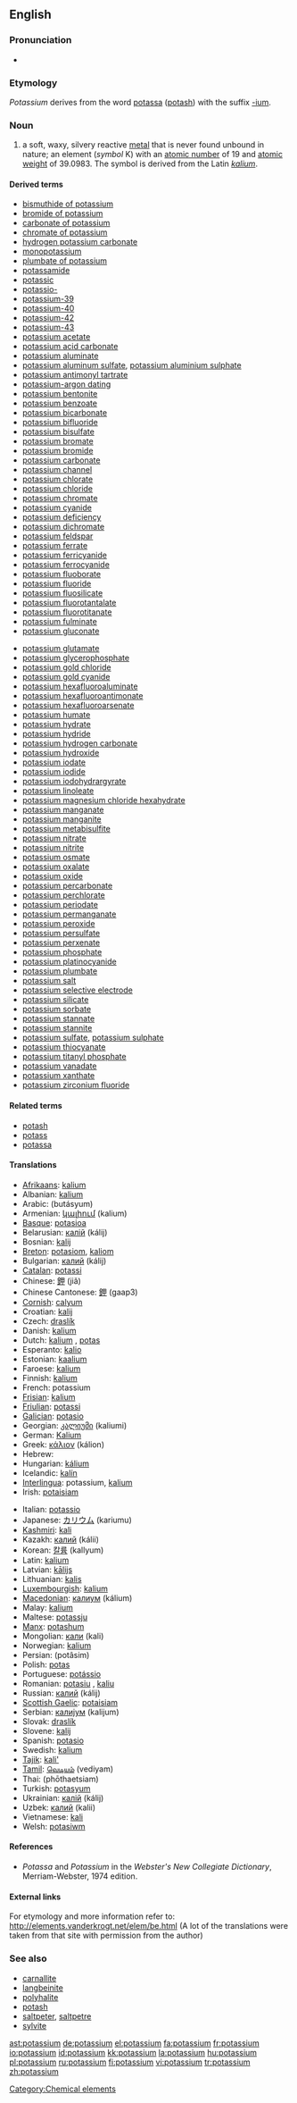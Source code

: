 ==English==

{{elements|K|argon|Ar|calcium|Ca}}

===Pronunciation===
* {{audio|en-us-potassium.ogg|Audio (US)}}

===Etymology===
''Potassium'' derives from the word [[potassa]] ([[potash]]) with the suffix [[-ium]].

===Noun===
{{en-noun|-}}
{{wikipedia}}

# a soft, waxy, silvery reactive [[metal]] that is never found unbound in nature; an element (''symbol'' K) with an [[atomic number]] of 19 and [[atomic weight]] of 39.0983. The symbol is derived from the Latin ''[[kalium]]''.

====Derived terms====
{{top2}}
* [[bismuthide of potassium]]
* [[bromide of potassium]]
* [[carbonate of potassium]]
* [[chromate of potassium]]
* [[hydrogen potassium carbonate]]
* [[monopotassium]]
* [[plumbate of potassium]]
* [[potassamide]]
* [[potassic]]
* [[potassio-]]
* [[potassium-39]]
* [[potassium-40]]
* [[potassium-42]]
* [[potassium-43]]
* [[potassium acetate]]
* [[potassium acid carbonate]]
* [[potassium aluminate]]
* [[potassium aluminum sulfate]], [[potassium aluminium sulphate]]
* [[potassium antimonyl tartrate]]
* [[potassium-argon dating]]
* [[potassium bentonite]]
* [[potassium benzoate]]
* [[potassium bicarbonate]]
* [[potassium bifluoride]]
* [[potassium bisulfate]]
* [[potassium bromate]]
* [[potassium bromide]]
* [[potassium carbonate]]
* [[potassium channel]]
* [[potassium chlorate]]
* [[potassium chloride]]
* [[potassium chromate]]
* [[potassium cyanide]]
* [[potassium deficiency]]
* [[potassium dichromate]]
* [[potassium feldspar]]
* [[potassium ferrate]]
* [[potassium ferricyanide]]
* [[potassium ferrocyanide]]
* [[potassium fluoborate]]
* [[potassium fluoride]]
* [[potassium fluosilicate]]
* [[potassium fluorotantalate]]
* [[potassium fluorotitanate]]
* [[potassium fulminate]]
* [[potassium gluconate]]
{{mid2}}
* [[potassium glutamate]]
* [[potassium glycerophosphate]]
* [[potassium gold chloride]]
* [[potassium gold cyanide]]
* [[potassium hexafluoroaluminate]]
* [[potassium hexafluoroantimonate]]
* [[potassium hexafluoroarsenate]]
* [[potassium humate]]
* [[potassium hydrate]]
* [[potassium hydride]]
* [[potassium hydrogen carbonate]]
* [[potassium hydroxide]]
* [[potassium iodate]]
* [[potassium iodide]]
* [[potassium iodohydrargyrate]]
* [[potassium linoleate]]
* [[potassium magnesium chloride hexahydrate]]
* [[potassium manganate]]
* [[potassium manganite]]
* [[potassium metabisulfite]]
* [[potassium nitrate]]
* [[potassium nitrite]]
* [[potassium osmate]]
* [[potassium oxalate]]
* [[potassium oxide]]
* [[potassium percarbonate]]
* [[potassium perchlorate]]
* [[potassium periodate]]
* [[potassium permanganate]]
* [[potassium peroxide]]
* [[potassium persulfate]]
* [[potassium perxenate]]
* [[potassium phosphate]]
* [[potassium platinocyanide]]
* [[potassium plumbate]]
* [[potassium salt]]
* [[potassium selective electrode]]
* [[potassium silicate]]
* [[potassium sorbate]]
* [[potassium stannate]]
* [[potassium stannite]]
* [[potassium sulfate]], [[potassium sulphate]]
* [[potassium thiocyanate]]
* [[potassium titanyl phosphate]]
* [[potassium vanadate]]
* [[potassium xanthate]]
* [[potassium zirconium fluoride]]
{{bottom}}

====Related terms====
* [[potash]]
* [[potass]]
* [[potassa]]

====Translations====
{{top}}
* [[Afrikaans]]: [[kalium]]
* Albanian: [[kalium]]
* Arabic: {{Arab|[[بوتاسيوم|بُوتَاسيُوم]]}} (butásyum) {{m}}
* Armenian: [[կալիում]] (kalium)
* [[Basque]]: [[potasioa]]
* Belarusian: [[калій]] (kálij) {{m}}
* Bosnian: [[kalij]]
* [[Breton]]: [[potasiom]], [[kaliom]] {{m}}
* Bulgarian: [[калий]] (kálij) {{m}}
* [[Catalan]]: [[potassi]]
* Chinese: [[鉀]] (jiǎ)
* Chinese Cantonese: [[鉀]] (gaap3)
* [[Cornish]]: [[calyum]]
* Croatian: [[kalij]]
* Czech: [[draslík]]
* Danish: [[kalium]]
* Dutch: [[kalium]] {{n}}, [[potas]] {{f}}
* Esperanto: [[kalio]]
* Estonian: [[kaalium]]
* Faroese: [[kalium]]
* Finnish: [[kalium]]
* French: potassium {{m}}
* [[Frisian]]: [[kalium]]
* [[Friulian]]: [[potassi]]
* [[Galician]]: [[potasio]] {{m}}
* Georgian: [[კალიუმი]] (kaliumi)
* German: [[Kalium]] {{n}}
* Greek: [[κάλιον]] (kálion) {{n}}
* Hebrew: {{he-translation|אשלגן|ashlegán}} {{m}}
* Hungarian: [[kálium]]
* Icelandic: [[kalín]]
* [[Interlingua]]: potassium, [[kalium]]
* Irish: [[potaisiam]]
{{mid}}
* Italian: [[potassio]] {{m}}
* Japanese: [[カリウム]] (kariumu)
* [[Kashmiri]]: [[kali]]
* Kazakh: [[калий]] (kálii)
* Korean: [[칼륨]] (kallyum)
* Latin: [[kalium]] {{n}}
* Latvian: [[kālijs]]
* Lithuanian: [[kalis]]
* [[Luxembourgish]]: [[kalium]]
* [[Macedonian]]: [[калиум]] (kálium) {{m}}
* Malay: [[kalium]]
* Maltese: [[potassju]]
* [[Manx]]: [[potashum]]
* Mongolian: [[кали]] (kali)
* Norwegian: [[kalium]]
* Persian: {{fa-Arab|[[پتاسيم]]}} (potâsim)
* Polish: [[potas]] {{m}}
* Portuguese: [[potássio]] {{m}}
* Romanian: [[potasiu]] {{n}}, [[kaliu]] {{n}}
* Russian: [[калий]] (kálij) {{m}}
* [[Scottish Gaelic]]: [[potaisiam]]
* Serbian: [[калијум]] (kalijum) {{m}}
* Slovak: [[draslík]]
* Slovene: [[kalij]]
* Spanish: [[potasio]] {{m}}
* Swedish: [[kalium]]
* [[Tajik]]: [[kali']]
* [[Tamil]]: [[வெடியம்]] (vediyam)
* Thai: {{Thai|[[โพแทสเซียม]]}} (phōthaetsiam)
* Turkish: [[potasyum]]
* Ukrainian: [[калій]] (kálij) {{m}}
* Uzbek: [[калий]] (kalii)
* Vietnamese: [[kali]]
* Welsh: [[potasiwm]]
{{bottom}}

====References====
* ''Potassa'' and ''Potassium'' in the ''Webster's New Collegiate Dictionary'', Merriam-Webster, 1974 edition.

====External links====
For etymology and more information refer to:
http://elements.vanderkrogt.net/elem/be.html
(A lot of the translations were taken from that site with permission from the author)

===See also===
* [[carnallite]]
* [[langbeinite]]
* [[polyhalite]]
* [[potash]]
* [[saltpeter]], [[saltpetre]]
* [[sylvite]]

[[Category:Chemical elements]]

[[ast:potassium]]
[[de:potassium]]
[[el:potassium]]
[[fa:potassium]]
[[fr:potassium]]
[[io:potassium]]
[[id:potassium]]
[[kk:potassium]]
[[la:potassium]]
[[hu:potassium]]
[[pl:potassium]]
[[ru:potassium]]
[[fi:potassium]]
[[vi:potassium]]
[[tr:potassium]]
[[zh:potassium]]